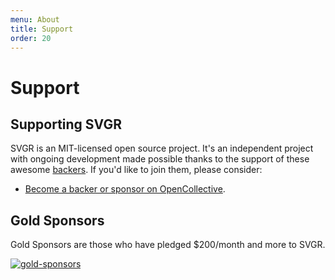 ```yaml
---
menu: About
title: Support
order: 20
---
```


# Support

## Supporting SVGR

SVGR is an MIT-licensed open source project. It's an independent project with ongoing development made possible thanks to the support of these awesome [backers](/BACKERS.md). If you'd like to join them, please consider:

- [Become a backer or sponsor on OpenCollective](https://opencollective.com/svgr).

## Gold Sponsors

Gold Sponsors are those who have pledged \$200/month and more to SVGR.

[![gold-sponsors](https://opencollective.com/svgr/tiers/gold-sponsors.svg?avatarHeight=120&width=600)](https://opencollective.com/svgr/order/6010)
